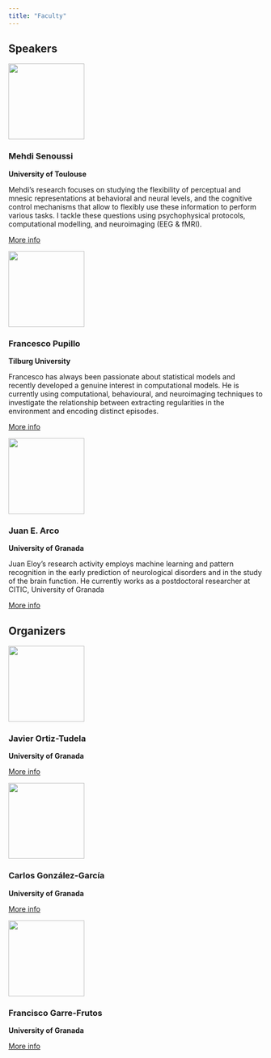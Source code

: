 ```yaml
---
title: "Faculty"
---
```


## Speakers

::: {.grid}

::: {.g-col-4}
![](https://mehdisenoussi.github.io/profile.jpg){width=150px}

### Mehdi Senoussi
**University of Toulouse**

Mehdi's research focuses on studying the flexibility of perceptual and mnesic representations at behavioral and neural levels, and the cognitive control mechanisms that allow to flexibly use these information to perform various tasks. I tackle these questions using psychophysical protocols, computational modelling, and neuroimaging (EEG & fMRI).

[More info](https://mehdisenoussi.github.io/about/)
:::

::: {.g-col-4}
![](https://avatars.githubusercontent.com/u/33233584?v=4){width=150px}

### Francesco Pupillo
**Tilburg University**

Francesco has always been passionate about statistical models and recently developed a genuine interest in computational models. He is currently using computational, behavioural, and neuroimaging techniques to investigate the relationship between extracting regularities in the environment and encoding distinct episodes.

[More info](https://sites.google.com/view/francesco-pupillo/home)
:::

::: {.g-col-4}
![](https://scholar.googleusercontent.com/citations?view_op=medium_photo&user=q9SMxVQAAAAJ&citpid=1){height=150px}

### Juan E. Arco
**University of Granada**

Juan Eloy's research activity employs machine learning and pattern recognition in the early prediction of neurological disorders and in the study of the brain function. He currently works as a postdoctoral researcher at CITIC, University of Granada

[More info](https://dasci.es/es/personal/perfil/juan-eloy-arco/)
:::

:::

## Organizers

::: {.grid}

::: {.g-col-4}
![](https://ortiztudela.github.io/ortiztudela/images/foto_javi.jpg){height=150px}

### Javier Ortiz-Tudela
**University of Granada**


[More info](https://ortiztudela.github.io/ortiztudela/)
:::

::: {.g-col-4}
![](https://gonzalezgarcia.github.io/assets/img/new_pic.webp?bd58644cb340ccb9a82633f610af403d){height=150px}

### Carlos González-García
**University of Granada**


[More info](https://gonzalezgarcia.github.io/)
:::

::: {.g-col-4}
![](https://franfrutos.github.io/source/myself_main.jpeg){height=150px}

### Francisco Garre-Frutos
**University of Granada**


[More info](https://franfrutos.github.io/)
:::

:::